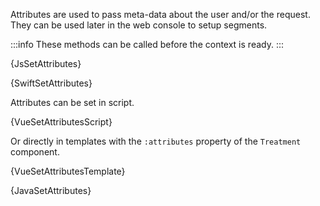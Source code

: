 




Attributes are used to pass meta-data about the user and/or the request. They
can be used later in the web console to setup segments.

:::info
These methods can be called before the context is ready.
:::

<Tabs groupId="language">

<TabItem value="js" label="Javascript">

<CodeBlock language="js">{JsSetAttributes}</CodeBlock>

</TabItem>

<TabItem value="swift" label="Swift">

<CodeBlock language="swift">{SwiftSetAttributes}</CodeBlock>

</TabItem>

<TabItem value="vue" label="Vue2">

Attributes can be set in script.

<CodeBlock language="js">{VueSetAttributesScript}</CodeBlock>

Or directly in templates with the `:attributes` property of the `Treatment`
component.

<CodeBlock language="html">{VueSetAttributesTemplate}</CodeBlock>

</TabItem>

<TabItem value="java" label="Java">

<CodeBlock language="java">{JavaSetAttributes}</CodeBlock>

</TabItem>

</Tabs>
